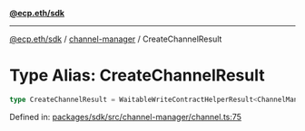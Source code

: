 [**@ecp.eth/sdk**](../../index.mdx)

***

[@ecp.eth/sdk](/sdk-reference/index.mdx) / [channel-manager](/sdk-reference/channel-manager/index.mdx) / CreateChannelResult

# Type Alias: CreateChannelResult

```ts
type CreateChannelResult = WaitableWriteContractHelperResult<ChannelManagerABIType, "ChannelCreated">;
```

Defined in: [packages/sdk/src/channel-manager/channel.ts:75](https://github.com/ecp-eth/comments-monorepo/blob/main/packages/sdk/src/channel-manager/channel.ts#L75)
